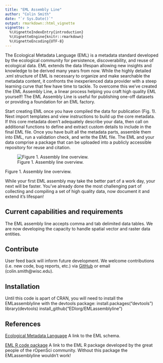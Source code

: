 ```yaml
---
title: "EML Assembly Line"
author: "Colin Smith"
date: "`r Sys.Date()`"
output: rmarkdown::html_vignette
vignette: >
  %\VignetteIndexEntry{introduction}
  %\VignetteEngine{knitr::rmarkdown}
  %\VignetteEncoding{UTF-8}
---
```


The Ecological Metadata Language (EML) is a metadata standard developed by the ecological community for persistence, discoverability, and reuse of ecological data. EML extends the data lifespan allowing new insights and knowledge to be derived many years from now. While the highly detailed .xml structure of EML is necessary to organize and make searchable the metadata content, it confronts the inexperienced data provider with a steep learning curve that few have time to tackle. To overcome this we've created the EML Assembly Line, a linear process helping you craft high quality EML yourself! The EML Assembly Line is useful for publishing one-off datasets or providing a foundation for an EML factory.

Start creating EML once you have compiled the data for publication (Fig. 1). Next import templates and view instructions to build up the core metadata. If this core metadata doen't adequately describe your data, then call on additional functions to define and extract custom details to include in the final EML file. Once you have built all the metadata parts, assemble them into EML, run a validation check, and write the EML file. The EML and your data comprise a package that can be uploaded into a publicly accessible repository for reuse and citation.

![Figure 1. Assembly line overview.](https://github.com/EDIorg/EMLassemblyline/blob/master/figures/eml_assembly_line_overview.jpg)

Figure 1. Assembly line overview.

While your first EML assembly may take the better part of a work day, your next will be faster. You've already done the most challenging part of collecting and compiling a set of high quality data, now document it and extend it's lifespan!

## Current capabilities and requirements
The EML assembly line accepts comma and tab delimited data tables. We are now developing the capacity to handle spatial vector and raster data entities.

## Contribute
User feed back will inform future development. We welcome contributions (i.e. new code, bug reports, etc.) via [GitHub](https://github.com/EDIorg/EMLassemblyline) or email (colin.smith@wisc.edu).

## Installation
Until this code is apart of CRAN, you will need to install the EMLassemblyline with the devtools package: 
install.packages("devtools")
library(devtools)
install_github("EDIorg/EMLassemblyline")

## References
[Ecological Metadata Language](https://knb.ecoinformatics.org/#external//emlparser/docs/index.html) A link to the EML schema.

[EML R code package](https://github.com/ropensci/EML) A link to the EML R package developed by the great people of the rOpenSci community. Without this package the EMLassemblyline wouldn't work!

